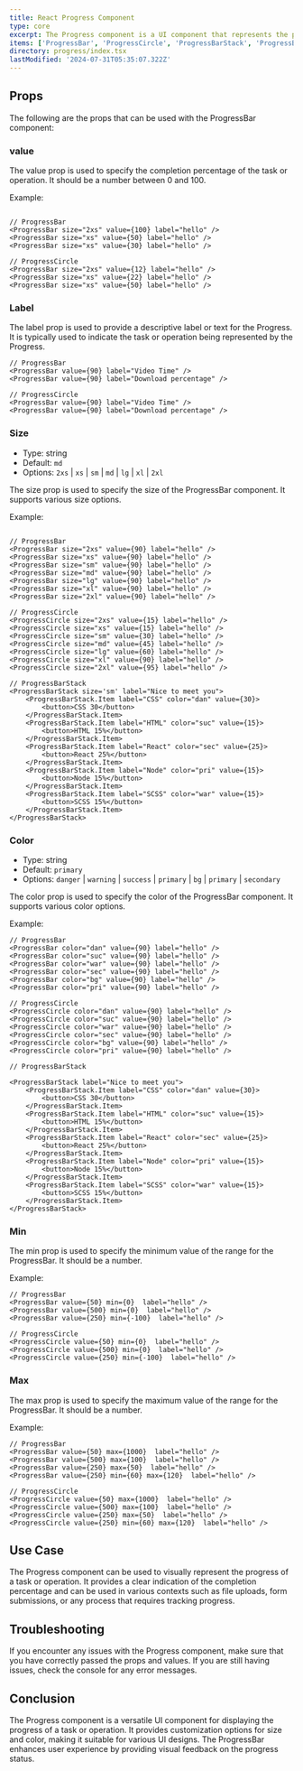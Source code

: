 ```yaml
---
title: React Progress Component
type: core
excerpt: The Progress component is a UI component that represents the progress of a task or operation. It visually displays the completion percentage and can be customized with different sizes and colors.
items: ['ProgressBar', 'ProgressCircle', 'ProgressBarStack', 'ProgressBarStackItem']
directory: progress/index.tsx
lastModified: '2024-07-31T05:35:07.322Z'
---
```


## Props

The following are the props that can be used with the ProgressBar component:

### value

The value prop is used to specify the completion percentage of the task or operation. It should be a number between 0 and 100.

Example:

<ProgressValue />

```tsx

// ProgressBar
<ProgressBar size="2xs" value={100} label="hello" />
<ProgressBar size="xs" value={50} label="hello" />
<ProgressBar size="xs" value={30} label="hello" />

// ProgressCircle
<ProgressBar size="2xs" value={12} label="hello" />
<ProgressBar size="xs" value={22} label="hello" />
<ProgressBar size="xs" value={50} label="hello" />
```

### Label

The label prop is used to provide a descriptive label or text for the Progress. It is typically used to indicate the task or operation being represented by the Progress.

<ProgressLabel />

```tsx
// ProgressBar
<ProgressBar value={90} label="Video Time" />
<ProgressBar value={90} label="Download percentage" />

// ProgressCircle
<ProgressBar value={90} label="Video Time" />
<ProgressBar value={90} label="Download percentage" />
```

### Size

- Type: string
- Default: `md`
- Options: `2xs` | `xs` | `sm` | `md` | `lg` | `xl` | `2xl`

The size prop is used to specify the size of the ProgressBar component. It supports various size options.

Example:

<ProgressSizes />

```tsx

// ProgressBar
<ProgressBar size="2xs" value={90} label="hello" />
<ProgressBar size="xs" value={90} label="hello" />
<ProgressBar size="sm" value={90} label="hello" />
<ProgressBar size="md" value={90} label="hello" />
<ProgressBar size="lg" value={90} label="hello" />
<ProgressBar size="xl" value={90} label="hello" />
<ProgressBar size="2xl" value={90} label="hello" />

// ProgressCircle
<ProgressCircle size="2xs" value={15} label="hello" />
<ProgressCircle size="xs" value={15} label="hello" />
<ProgressCircle size="sm" value={30} label="hello" />
<ProgressCircle size="md" value={45} label="hello" />
<ProgressCircle size="lg" value={60} label="hello" />
<ProgressCircle size="xl" value={90} label="hello" />
<ProgressCircle size="2xl" value={95} label="hello" />

// ProgressBarStack
<ProgressBarStack size='sm' label="Nice to meet you">
    <ProgressBarStack.Item label="CSS" color="dan" value={30}>
        <button>CSS 30</button>
    </ProgressBarStack.Item>
    <ProgressBarStack.Item label="HTML" color="suc" value={15}>
        <button>HTML 15%</button>
    </ProgressBarStack.Item>
    <ProgressBarStack.Item label="React" color="sec" value={25}>
        <button>React 25%</button>
    </ProgressBarStack.Item>
    <ProgressBarStack.Item label="Node" color="pri" value={15}>
        <button>Node 15%</button>
    </ProgressBarStack.Item>
    <ProgressBarStack.Item label="SCSS" color="war" value={15}>
        <button>SCSS 15%</button>
    </ProgressBarStack.Item>
</ProgressBarStack>
```

### Color

- Type: string
- Default: `primary`
- Options: `danger` | `warning` | `success` | `primary` | `bg` | `primary` | `secondary`

The color prop is used to specify the color of the ProgressBar component. It supports various color options.

Example:

<ProgressColors />

```tsx
// ProgressBar
<ProgressBar color="dan" value={90} label="hello" />
<ProgressBar color="suc" value={90} label="hello" />
<ProgressBar color="war" value={90} label="hello" />
<ProgressBar color="sec" value={90} label="hello" />
<ProgressBar color="bg" value={90} label="hello" />
<ProgressBar color="pri" value={90} label="hello" />

// ProgressCircle
<ProgressCircle color="dan" value={90} label="hello" />
<ProgressCircle color="suc" value={90} label="hello" />
<ProgressCircle color="war" value={90} label="hello" />
<ProgressCircle color="sec" value={90} label="hello" />
<ProgressCircle color="bg" value={90} label="hello" />
<ProgressCircle color="pri" value={90} label="hello" />

// ProgressBarStack

<ProgressBarStack label="Nice to meet you">
    <ProgressBarStack.Item label="CSS" color="dan" value={30}>
        <button>CSS 30</button>
    </ProgressBarStack.Item>
    <ProgressBarStack.Item label="HTML" color="suc" value={15}>
        <button>HTML 15%</button>
    </ProgressBarStack.Item>
    <ProgressBarStack.Item label="React" color="sec" value={25}>
        <button>React 25%</button>
    </ProgressBarStack.Item>
    <ProgressBarStack.Item label="Node" color="pri" value={15}>
        <button>Node 15%</button>
    </ProgressBarStack.Item>
    <ProgressBarStack.Item label="SCSS" color="war" value={15}>
        <button>SCSS 15%</button>
    </ProgressBarStack.Item>
</ProgressBarStack>

```

### Min

The min prop is used to specify the minimum value of the range for the ProgressBar. It should be a number.

Example:

<ProgressMin />

```tsx
// ProgressBar
<ProgressBar value={50} min={0}  label="hello" />
<ProgressBar value={500} min={0}  label="hello" />
<ProgressBar value={250} min={-100}  label="hello" />

// ProgressCircle
<ProgressCircle value={50} min={0}  label="hello" />
<ProgressCircle value={500} min={0}  label="hello" />
<ProgressCircle value={250} min={-100}  label="hello" />
```

### Max

The max prop is used to specify the maximum value of the range for the ProgressBar. It should be a number.

Example:

<ProgressMax />

```tsx
// ProgressBar
<ProgressBar value={50} max={1000}  label="hello" />
<ProgressBar value={500} max={100}  label="hello" />
<ProgressBar value={250} max={50}  label="hello" />
<ProgressBar value={250} min={60} max={120}  label="hello" />

// ProgressCircle
<ProgressCircle value={50} max={1000}  label="hello" />
<ProgressCircle value={500} max={100}  label="hello" />
<ProgressCircle value={250} max={50}  label="hello" />
<ProgressCircle value={250} min={60} max={120}  label="hello" />
```

## Use Case

The Progress component can be used to visually represent the progress of a task or operation. It provides a clear indication of the completion percentage and can be used in various contexts such as file uploads, form submissions, or any process that requires tracking progress.

## Troubleshooting

If you encounter any issues with the Progress component, make sure that you have correctly passed the props and values. If you are still having issues, check the console for any error messages.

## Conclusion

The Progress component is a versatile UI component for displaying the progress of a task or operation. It provides customization options for size and color, making it suitable for various UI designs. The ProgressBar enhances user experience by providing visual feedback on the progress status.
